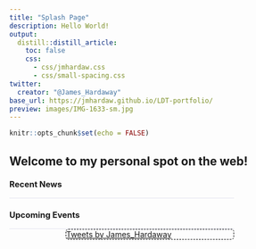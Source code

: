 ```yaml
---
title: "Splash Page"
description: Hello World!
output:
  distill::distill_article:
    toc: false
    css:
      - css/jmhardaw.css
      - css/small-spacing.css
twitter:
  creator: "@James_Hardaway"
base_url: https://jmhardaw.github.io/LDT-portfolio/
preview: images/IMG-1633-sm.jpg
---
```


```r
knitr::opts_chunk$set(echo = FALSE)
```

<style>

d-title {
  width: 100%;
  padding-top: 6rem;
  background-image: url("../images/field=flag.jpg");
	background-position: 100% 100%;
	background-repeat: no-repeat;
	background-size: cover;
	background-attachment: fixed;
  font-family: 'Bungee Shade', cursive; 
}

.twitter-border {
 border: 1px dashed black;
 width: 300px;
 position : relative;
 border-radius: 5px;
 margin: 0 auto;
}
.twitter-border::before {
 content: "\f099";
 font-family: "Font Awesome 5 Brands";
 font-weight: 900; 
 font-size: 1.5rem;
 position: absolute;
 top: -15px;
 left: -15px;
}
.twitter-border > p {
  margin-block-start: 0em;
  margin-block-end: 0em;
  margin-bottom: 0em;
}
@media (min-width: 1024px) {
  .home-with-sidebar .home-main {
    float: left;
    width: 60%;
  }
}
@media (min-width: 1024px) {
  .home-with-sidebar .home-sidebar {
    float: right;
    width: 30%;
    margin-top: 60px;
    padding-top: 24px;
    padding-bottom: 24px;
  }
}
.news-container {
  width: 80%;
}
.news-item {
  line-height: 1.45em;
  border-bottom: 1px solid #e3e4F0;
  margin-top: 0px;
  margin-bottom: 0px;
  font-size: 0.9em;
}

</style>

<div class="layout-chunk" data-layout="l-screen">
<div id="particles-js"></div>
</div>
<script src="./assets/particles.min.js"></script>
<script src="./assets/app.js"></script>

<div class="home-with-sidebar l-screen-inset">

<div class="home-main">

## Welcome to my personal spot on the web!
:::: news-container
::: news-item
### Recent News
:::
::: news-item
### Upcoming Events
:::
::::

</div>

<div class="home-sidebar">
<div class="twitter-border">
<a class="twitter-timeline" data-height="600" data-width="300"  href="https://twitter.com/James_Hardaway?ref_src=twsrc%5Etfw">Tweets by James_Hardaway</a>

</div>
<script async src="https://platform.twitter.com/widgets.js" charset="utf-8"></script>

</div>
</div>
